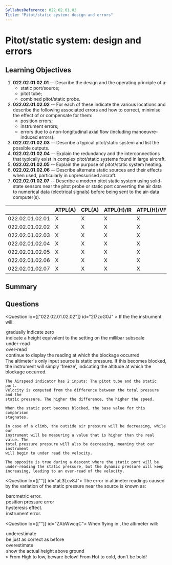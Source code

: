 ```yaml
---
SyllabusReference: 022.02.01.02
Title: "Pitot/static system: design and errors"
---
```


# Pitot/static system: design and errors

## Learning Objectives

1. **022.02.01.02.01** -- Describe the design and the operating principle of a:
   - static port/source;
   - pitot tube;
   - combined pitot/static probe.
2. **022.02.01.02.02** -- For each of these indicate the various locations and
   describe the following associated errors and how to correct, minimise the
   effect of or compensate for them:
   - position errors;
   - instrument errors;
   - errors due to a non-longitudinal axial flow (including manoeuvre-induced
     errors).
3. **022.02.01.02.03** -- Describe a typical pitot/static system and list the
   possible outputs.
4. **022.02.01.02.04** -- Explain the redundancy and the interconnections that
   typically exist in complex pitot/static systems found in large aircraft.
5. **022.02.01.02.05** -- Explain the purpose of pitot/static system heating.
6. **022.02.01.02.06** -- Describe alternate static sources and their effects
   when used, particularly in unpressurised aircraft.
7. **022.02.01.02.07** -- Describe a modern pitot static system using
   solid-state sensors near the pitot probe or static port converting the air
   data to numerical data (electrical signals) before being sent to the air-data
   computer(s).

|                 | ATPL(A) | CPL(A) | ATPL(H)/IR | ATPL(H)/VFR | CPL(H) | IR  | CBIR(A) |
| --------------- | ------- | ------ | ---------- | ----------- | ------ | --- | ------- |
| 022.02.01.02.01 | X       | X      | X          | X           | X      | X   | X       |
| 022.02.01.02.02 | X       | X      | X          | X           | X      | X   | X       |
| 022.02.01.02.03 | X       | X      | X          | X           | X      | X   |         |
| 022.02.01.02.04 | X       | X      | X          | X           | X      | X   |         |
| 022.02.01.02.05 | X       | X      | X          | X           | X      | X   | X       |
| 022.02.01.02.06 | X       | X      | X          | X           | X      | X   | X       |
| 022.02.01.02.07 | X       | X      | X          | X           | X      | X   |         |

## Summary

## Questions

<Question  lo={["022.02.01.02.02"]} id="2I7zoG0J" >
  <Text variant="oneCorrect">
    If the <Subject /> the instrument will:
  </Text>
  <Option id="2I7zoG0J-1" >gradually indicate zero</Option>
  <Option id="2I7zoG0J-2">indicate a height equivalent to the setting on the millibar subscale</Option>
  <Option id="acLWrC2r-3" subject={[
     "static source to an airspeed indicator (ASI) becomes blocked during a climb"
  ]}>
   under-read
  </Option>
  <Option id="acLWrC2r-4" subject={[
     "static source to an airspeed indicator (ASI) becomes blocked during a descent"
  ]}>
   over-read
  </Option>
  <Option id="2I7zoG0J-5" subject={[
     "static source of an altimeter becomes blocked during a descent", 
     "static source of an altimeter becomes blocked during a climb", 
   ]}>
      continue to display the reading at which the blockage occurred
   </Option>      
  <Explanation>
   The altimeter's only input source is static pressure. 
   If this becomes blocked, the instrument will simply 'freeze',
   indicating the altitude at which the blockage occurred.

    The Airspeed indicator has 2 inputs: The pitot tube and the static port.
    Velocity is computed from the difference between the total pressure and the
    static pressure. The higher the difference, the higher the speed.

    When the static port becomes blocked, the base value for this comparison
    stagnates.

    In case of a climb, the outside air pressure will be decreasing, while our
    instrument will be measuring a value that is higher than the real value. The
    total pressure pressure will also be decreasing, meaning that our instrument
    will begin to under read the velocity.

    The opposite is true during a descent where the static port will be
    under-reading the static pressure, but the dynamic pressure will keep
    increasing, leading to an over-read of the velocity.

  </Explanation>
</Question>

<Question lo={[""]} id="aL3Lcv8J">
  <Text variant="oneCorrect">
    The error in altimeter readings caused by the variation of the static
    pressure near the source is known as:
  </Text>
  <Option id="aL3Lcv8J-0">barometric error.</Option>
  <Option id="aL3Lcv8J-1" correct>
    position pressure error
  </Option>
  <Option id="aL3Lcv8J-2">hysteresis effect.</Option>
  <Option id="aL3Lcv8J-3">instrument error.</Option>
</Question>

<Question lo={[""]} id="ZAbWwcqC">
  <Text variant="oneCorrect">
    When flying in <Subject />, the altimeter will:
  </Text>
  <Option id="ZAbWwcqC-0" subject="warm air (warm than standard atmosphere)">
    underestimate
  </Option>
  <Option id="ZAbWwcqC-1">be just as correct as before</Option>
  <Option id="ZAbWwcqC-2" subject="cold air (colder than standard atmosphere)">
    overestimate
  </Option>
  <Option id="ZAbWwcqC-3">show the actual height above ground</Option>
  <Explanation>
    > From High to low, beware below! From Hot to cold, don't be bold!
  </Explanation>
</Question>
